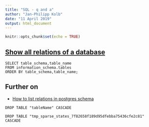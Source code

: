 ```yaml
---
title: "SQL - q and a"
author: "Jan-Philipp Kolb"
date: "11 April 2019"
output: html_document
---
```


```r
knitr::opts_chunk$set(echo = TRUE)
```

## [Show all relations of a database](https://dba.stackexchange.com/questions/1285/how-do-i-list-all-databases-and-tables-using-psql/34419)

```
SELECT table_schema,table_name
FROM information_schema.tables
ORDER BY table_schema,table_name;
```



## Further on

- [How to list relations in postgres schema](https://stackoverflow.com/questions/4109017/how-to-list-relations-in-postgres-schema)

<!--
https://dba.stackexchange.com/questions/120404/how-can-i-drop-relations-in-a-postgresql-database-without-foreign-key-check
-->


```
DROP TABLE "tableName" CASCADE

DROP TABLE "tmp_sparse_states_7f82658f189d95dfebba75436cfe2c81" CASCADE
```

<!--
https://chartio.com/resources/tutorials/how-to-list-databases-and-tables-in-postgresql-using-psql/
-->
